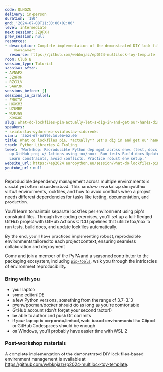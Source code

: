 ```yaml
---
code: QLNGZU
delivery: in-person
duration: '180'
end: '2024-07-08T11:00:00+02:00'
level: intermediate
next_session: JZ9FXH
prev_session: null
resources:
- description: Complete implementation of the demonstrated DIY lock files-based environment
    management
  resource: https://github.com/webknjaz/ep2024-multilock-toy-template
room: Club B
session_type: Tutorial
sessions_after:
- AVNAPX
- JZ9FXH
- RZCCLV
- SAWP3R
sessions_before: []
sessions_in_parallel:
- FMHCT8
- HXXKM3
- U7UMBE
- WJPJG9
- X99G8E
slug: what-do-lockfiles-pin-actually-let-s-dig-in-and-get-our-hands-dirty
speakers:
- sviatoslav-sydorenko-sviatoslav-sidorenko
start: '2024-07-08T09:30:00+02:00'
title: What do lockfiles pin, *actually*? Let's dig in and get our hands dirty!
track: Python Libraries & Tooling
tweet: 'Workshop: Reproducible Python dep mgmt across envs (test, docs, prod)  Set
  up GitHub proj w/ Actions using tox/nox:  Run tests Build docs Update lockfiles
  Learn constraints, avoid conflicts. Practice robust env setup.'
website_url: https://ep2024.europython.eu/session/what-do-lockfiles-pin-actually-let-s-dig-in-and-get-our-hands-dirty
youtube_url: null
---
```


Reproducible dependency management across multiple environments is crucial yet often misunderstood. This hands-on workshop demystifies virtual environments, lockfiles, and how to avoid conflicts when a project needs different dependencies for tasks like testing, documentation, and production.

You'll learn to maintain separate lockfiles per environment using pip's constraint files. Through live coding exercises, you'll set up a full-fledged GitHub project with GitHub Actions CI/CD pipelines that utilize tox/nox to run tests, build docs, and update lockfiles automatically.

By the end, you'll have practiced implementing robust, reproducible environments tailored to each project context, ensuring seamless collaboration and deployment.

Come and join a member of the PyPA and a seasoned contributor to the packaging ecosystem, including [`pip-tools`](https://pip-tools.rtfd.io), walk you through the intricacies of environment reproducibility.

### Bring with you

* your laptop
* some editor/IDE
* a few Python versions, something from the range of 3.7-3.13
* pyenv/podman/docker should do as long as you're comfortable
* GitHub account (don't forget your second factor!)
* be able to author and push Git commits
* if your laptop is corporate/limited, web-based environments like Gitpod or GitHub Codespaces should be enough
* on Windows, you'll probably have easier time with WSL 2

### Post-workshop materials

A complete implementation of the demonstrated DIY lock files-based environment management is available at https://github.com/webknjaz/ep2024-multilock-toy-template.
